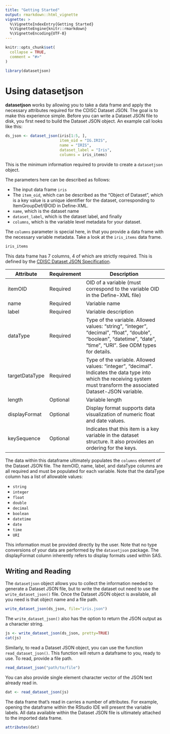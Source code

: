```yaml
---
title: "Getting Started"
output: rmarkdown::html_vignette
vignette: >
  %\VignetteIndexEntry{Getting Started}
  %\VignetteEngine{knitr::rmarkdown}
  %\VignetteEncoding{UTF-8}
---
```


```r
knitr::opts_chunk$set(
  collapse = TRUE,
  comment = "#>"
)
```

```r
library(datasetjson)
```

# Using **datasetjson**

**datasetjson** works by allowing you to take a data frame and apply the necessary attributes required for the CDISC Dataset JSON. The goal is to make this experience simple. Before you can write a Dataset JSON file to disk, you first need to build the Dataset JSON object. An example call looks like this:

```r
ds_json <- dataset_json(iris[1:5, ], 
                        item_oid = "IG.IRIS", 
                        name = "IRIS", 
                        dataset_label = "Iris", 
                        columns = iris_items)
```

This is the minimum information required to provide to create a `datasetjson` object. 

The parameters here can be described as follows:

- The input data frame `iris`
- The `item_oid`, which can be described as the "Object of Dataset", which is a key value is a unique identifier for the dataset, corresponding to ItemGroupDef/@OID in Define-XML.
- `name`, which is the dataset name
- `dataset_label`, which is the dataset label, and finally
- `columns`, which is the variable level metadata for your dataset.

The `columns` parameter is special here, in that you provide a data frame with the necessary variable metadata. Take a look at the `iris_items` data frame. 

```r
iris_items
```

This data frame has 7 columns, 4 of which are strictly required. This is defined by the [CDISC Dataset JSON Specification](https://www.cdisc.org/dataset-json).

| **Attribute** | **Requirement** | **Description**                                                                                                                |
|----------------|-----------------|--------------------------------------------------------------------------------------------------------------------------------|
| itemOID        | Required        | OID of a variable (must correspond to the variable OID in the Define-XML file)                                                 |
| name           | Required        | Variable name                                                                                                                  |
| label          | Required        | Variable description                                                                                                           |
| dataType       | Required        | Type of the variable. Allowed values: "string", "integer", "decimal", "float", "double", "boolean", "datetime", "date", "time", "URI". See ODM types for details. |
| targetDataType | Required        | Type of the variable. Allowed values: "integer", "decimal". Indicates the data type into which the receiving system must transform the associated Dataset-JSON variable. |
| length         | Optional        | Variable length                                                                                                                |
| displayFormat  | Optional        | Display format supports data visualization of numeric float and date values.                                               |
| keySequence    | Optional        | Indicates that this item is a key variable in the dataset structure. It also provides an ordering for the keys.                |

The data within this dataframe ultimately populates the `columns` element of the Dataset JSON file. The itemOID, name, label, and dataType columns are all required and must be populated for each variable. Note that the dataType column has a list of allowable values:

- `string`
- `integer`
- `float`
- `double`
- `decimal`
- `boolean`
- `datetime`
- `date`
- `time`
- `URI`

This information must be provided directly by the user. Note that no type conversions of your data are performed by the `datasetjson` package. The displayFormat column inherently refers to display formats used within SAS. 

## Writing and Reading

The `datasetjson` object allows you to collect the information needed to generate a Dataset JSON file, but to write the dataset out need to use the `write_dataset_json()` file. Once the Dataset JSON object is available, all you need is that object name and a file path.

```r
write_dataset_json(ds_json, file="iris.json")
```

The `write_dataset_json()` also has the option to return the JSON output as a character string.

```r
js <- write_dataset_json(ds_json, pretty=TRUE)
cat(js)
```

Similarly, to read a Dataset JSON object, you can use the function `read_dataset_json()`. This function will return a dataframe to you, ready to use. To read, provide a file path.

```r
read_dataset_json("path/to/file")
```

You can also provide single element character vector of the JSON text already read in.

```r
dat <- read_dataset_json(js)
```

The data frame that's read in carries a number of attributes. For example, opening the dataframe within the RStudio IDE will present the variable labels. All data available within the Dataset JSON file is ultimately attached to the imported data frame.

```r
attributes(dat)
```
